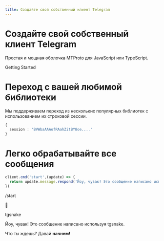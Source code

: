 ```yaml
---
title: Создайте свой собственный клиент Telegram
---
```



# Создайте свой собственный клиент Telegram

Простая и мощная оболочка MTProto для JavaScript или TypeScript.

<div className="block my-5">
  <Link href="/getting-started" className="p-4 bg-green-200 dark:bg-green-700 font-bold rounded-2xl dark:hover:ring-green-500 hover:ring-green-100 hover:ring-4">Getting Started</Link>
</div>
   
# Переход с вашей любимой библиотеки   
Мы поддерживаем переход из нескольких популярных библиотек с использованием их строковой сессии.
```ts
{
  session : 'BVWbaAAAofRAahZitBY8oe....'
}
```  
# Легко обрабатывайте все сообщения
```ts
client.cmd('start',(update) => {
  return update.message.respond('Йоу, чувак! Это сообщение написано используя tgsnake.')
})
```
   
<div className="flex flex-col block my-4 py-2">
  <p className="text-right">
    <span className="bg-gradient-to-br from-green-200 to-green-400 text-blue-400 py-2 px-4 rounded-3xl">/start</span>
  </p>
  <div className="mt-4 flex items-end">
    <div className="rounded-full font-bold bg-gradient-to-tr from-green-300 to-green-400 py-3 px-4 text-black">🐍</div>
    <div className="mx-4 text-black py-2 px-5 rounded-3xl bg-gradient-to-tr from-green-200 to-green-400">
      <p className="font-bold">tgsnake</p>
      <p>Йоу, чувак! Это сообщение написано используя tgsnake.</p>
    </div>
  </div>
</div>
   
Что ты ждешь? Давай <Link href="/getting-started"><b>начнем!</b></Link>
